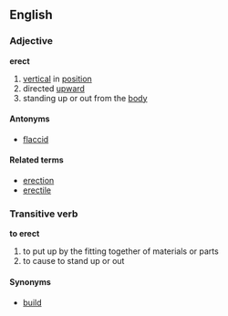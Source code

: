 ==English==
===Adjective===
'''erect'''

#[[vertical]] in [[position]]
#directed [[upward]]
#standing up or out from the [[body]]

====Antonyms====
*[[flaccid]]

====Related terms====
*[[erection]]
*[[erectile]]

===Transitive verb===
'''to erect'''

#to put up by the fitting together of materials or parts
#to cause to stand up or out

====Synonyms====
*[[build]]